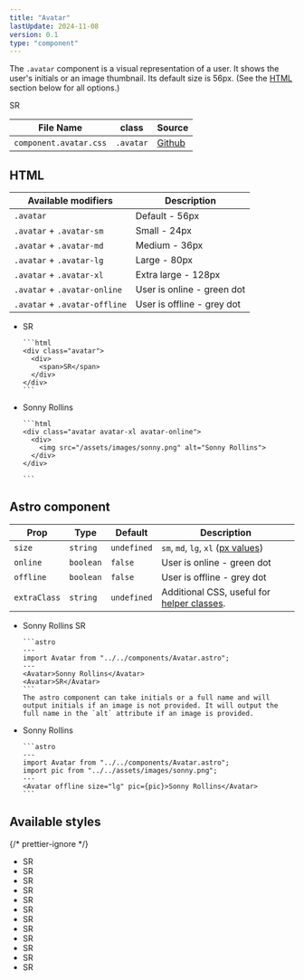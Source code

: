 ```yaml
---
title: "Avatar"
lastUpdate: 2024-11-08
version: 0.1
type: "component"
---
```



<section class="prose">

The `.avatar` component is a visual representation of a user. It shows the user's initials or an image thumbnail.
Its default size is 56px. (See the [HTML](#html) section below for all options.)

<Avatar online size="xl" pic={pic}>
  SR
</Avatar>

| File Name              | class     | Source      |
| ---------------------- | --------- | ----------- |
| `component.avatar.css` | `.avatar` | [Github][1] |

[1]: https://github.com/minimaldesign/mCSS/blob/main/src/styles/component.avatar.css

</section>

## HTML

<section class="prose">

| Available modifiers           | Description                |
| ----------------------------- | -------------------------- |
| `.avatar`                     | Default - 56px             |
| `.avatar` + `.avatar-sm`      | Small - 24px               |
| `.avatar` + `.avatar-md`      | Medium - 36px              |
| `.avatar` + `.avatar-lg`      | Large - 80px               |
| `.avatar` + `.avatar-xl`      | Extra large - 128px        |
| `.avatar` + `.avatar-online`  | User is online - green dot |
| `.avatar` + `.avatar-offline` | User is offline - grey dot |

</section>

<ul class="docs_examples">
  <li>
    <Avatar>SR</Avatar>

    ```html
    <div class="avatar">
      <div>
        <span>SR</span>
      </div>
    </div>
    ```

  </li>
  <li>
    <Avatar online size="xl" pic={pic}>Sonny Rollins</Avatar>

    ```html
    <div class="avatar avatar-xl avatar-online">
      <div>
        <img src="/assets/images/sonny.png" alt="Sonny Rollins">
      </div>
    </div>

    ```

  </li>
</ul>

## Astro component

<div class="docs_oversizedTable prose">

| Prop         | Type      | Default     | Description                                                 |
| ------------ | --------- | ----------- | ----------------------------------------------------------- |
| `size`       | `string`  | `undefined` | `sm`, `md`, `lg`, `xl` ([px values](#html))                 |
| `online`     | `boolean` | `false`     | User is online - green dot                                  |
| `offline`    | `boolean` | `false`     | User is offline - grey dot                                  |
| `extraClass` | `string`  | `undefined` | Additional CSS, useful for [helper classes](/docs/helpers). |

</div>

<ul class="docs_examples prose">
  <li>
    <Avatar>Sonny Rollins</Avatar>
    <Avatar>SR</Avatar>

    ```astro
    ---
    import Avatar from "../../components/Avatar.astro";
    ---
    <Avatar>Sonny Rollins</Avatar>
    <Avatar>SR</Avatar>
    ```
    The astro component can take initials or a full name and will output initials if an image is not provided. It will output the full name in the `alt` attribute if an image is provided.

  </li>
  <li>
    <Avatar offline size="lg" pic={pic}>Sonny Rollins</Avatar>

    ```astro
    ---
    import Avatar from "../../components/Avatar.astro";
    import pic from "../../assets/images/sonny.png";
    ---
    <Avatar offline size="lg" pic={pic}>Sonny Rollins</Avatar>
    ```

  </li>
</ul>

## Available styles

{/* prettier-ignore */}
<ul class="docs_examples grid grid-flush" col="2">
  <li><Avatar size="sm" pic={pic}>SR</Avatar></li>
  <li><Avatar size="sm">SR</Avatar></li>
  <li><Avatar size="md" pic={pic}>SR</Avatar></li>
  <li><Avatar size="md">SR</Avatar></li>
  <li><Avatar pic={pic}>SR</Avatar></li>
  <li><Avatar>SR</Avatar></li>
  <li><Avatar size="lg" pic={pic}>SR</Avatar></li>
  <li><Avatar size="lg">SR</Avatar></li>
  <li><Avatar size="xl" pic={pic}>SR</Avatar></li>
  <li><Avatar size="xl">SR</Avatar></li>
  <li><Avatar offline size="xl" pic={pic}>SR</Avatar></li>
  <li><Avatar online size="xl">SR</Avatar></li>
</ul>
